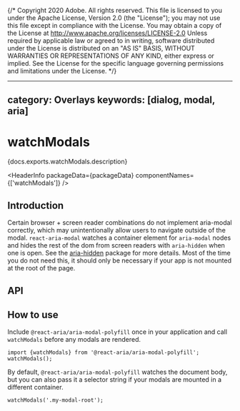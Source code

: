 {/* Copyright 2020 Adobe. All rights reserved.
This file is licensed to you under the Apache License, Version 2.0 (the "License");
you may not use this file except in compliance with the License. You may obtain a copy
of the License at http://www.apache.org/licenses/LICENSE-2.0
Unless required by applicable law or agreed to in writing, software distributed under
the License is distributed on an "AS IS" BASIS, WITHOUT WARRANTIES OR REPRESENTATIONS
OF ANY KIND, either express or implied. See the License for the specific language
governing permissions and limitations under the License. */}



---
category: Overlays
keywords: [dialog, modal, aria]
---

# watchModals

<PageDescription>{docs.exports.watchModals.description}</PageDescription>

<HeaderInfo
  packageData={packageData}
  componentNames={['watchModals']} />

## Introduction

Certain browser + screen reader combinations do not implement aria-modal correctly, which may unintentionally allow users to navigate outside of the modal.
`react-aria-modal` watches a container element for `aria-modal` nodes and hides the rest of the dom from screen readers with `aria-hidden` when one is open. See the [aria-hidden](https://www.npmjs.com/package/aria-hidden) package for more details.
Most of the time you do not need this, it should only be necessary if your app is not mounted at the root of the page.

## API

<FunctionAPI function={docs.exports.watchModals} links={docs.links} />

## How to use
Include `@react-aria/aria-modal-polyfill` once in your application and call `watchModals` before any modals are rendered.
```
import {watchModals} from '@react-aria/aria-modal-polyfill';
watchModals();
```

By default, `@react-aria/aria-modal-polyfill` watches the document body, but you can also pass it a selector string if your modals are mounted in a different container.

```
watchModals('.my-modal-root');
```
